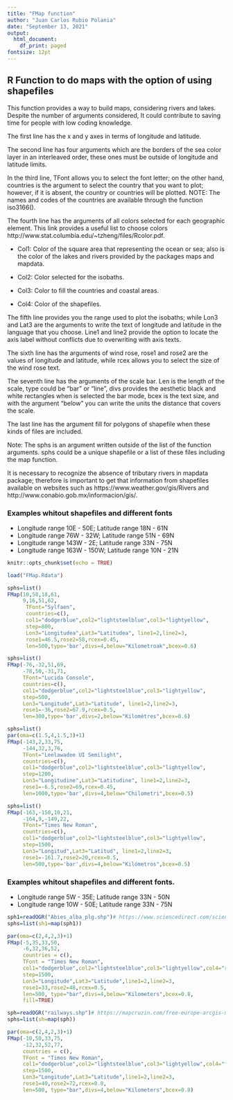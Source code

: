 ```yaml
---
title: "FMap function"
author: "Juan Carlos Rubio Polania"
date: "September 13, 2021"
output:
  html_document:
    df_print: paged
fontsize: 12pt
---
```


## R Function to do maps with the option of using shapefiles

This function provides a way to build maps, considering rivers and lakes. 
Despite the number of arguments considered, It could contribute to saving 
time for people with low coding knowledge.

The first line has the x and y axes in terms of longitude and latitude.

The second line has four arguments which are the borders of the sea color 
layer in an interleaved order, these ones must be outside of longitude and 
latitude limits.

In the third line, TFont allows you to select the font letter; on the other 
hand, countries is the argument to select the country that you want to plot; 
however, if it is absent, the country or countries will be plotted. 
NOTE: The names and codes of the countries are available through the function 
iso3166().

The fourth line has the arguments of all colors selected for each geographic 
element. This link provides a useful list to choose colors 
http://www.stat.columbia.edu/~tzheng/files/Rcolor.pdf.

* Col1: Color of the square area that representing the ocean or sea; also is 
the color of the lakes and rivers provided by the packages maps and mapdata.

* Col2: Color selected for the isobaths.

* Col3: Color to fill the countries and coastal areas.

* Col4: Color of the shapefiles.

The fifth line provides you the range used to plot the isobaths; while Lon3 and 
Lat3 are the arguments to write the text of longitude and latitude in the language
that you choose. Line1 and line2 provide the option to locate the axis label without
conflicts due to overwriting with axis texts.

The sixth line has the arguments of wind rose, rose1 and rose2 are the values of 
longitude and latitude, while rcex allows you to select the size of the wind rose text.  

The seventh line has the arguments of the scale bar. Len is the length of the scale, 
type could be “bar” or “line”, divs provides the aesthetic black and white rectangles 
when is selected the bar mode, bcex is the text size, and with the argument “below” you
can write the units the distance that covers the scale.

The last line has the argument fill for polygons of shapefile when these kinds of files 
are included.

Note: The sphs is an argument written outside of the list of the function arguments. sphs
could be a unique shapefile or a list of these files including the map function.

It is necessary to recognize the absence of tributary rivers in mapdata package; 
therefore is important to get that information from shapefiles available on websites
such as https://www.weather.gov/gis/Rivers and http://www.conabio.gob.mx/informacion/gis/.

### Examples whitout shapefiles and different fonts

* Longitude range 10E - 50E; Latitude range 18N - 61N
* Longitude range 76W - 32W; Latitude range 51N - 69N
* Longitude range 143W - 2E; Latitude range 33N - 75N
* Longitude range 163W - 150W; Latitude range 10N - 21N


```r
knitr::opts_chunk$set(echo = TRUE)
```

```r
load("FMap.Rdata")
```


```r
sphs=list()
FMap(10,50,18,61,
     9,16,51,62,
      TFont="Sylfaen",
      countries=c(),
      col1="dodgerblue",col2="lightsteelblue",col3="lightyellow",
      step=800,
      Lon3="Longitudea",Lat3="Latitudea", line1=2,line2=3,
      rose1=46.5,rose2=58,rcex=0.45,
      len=500,type='bar',divs=4,below="Kilometroak",bcex=0.6)
```


```r
sphs=list()
FMap(-76,-32,51,69,
     -78,50,-31,71,
     TFont="Lucida Console",
     countries=c(),
     col1="dodgerblue",col2="lightsteelblue",col3="lightyellow",
     step=500,
     Lon3="Longitude",Lat3="Latitude", line1=2,line2=3,
     rose1=-36,rose2=67.9,rcex=0.5,
     len=300,type='bar',divs=2,below="Kilomètres",bcex=0.6)
```


```r
sphs=list()
par(oma=c(1.5,4,1.5,3)+1) 
FMap(-143,2,33,75,
     -144,32,3,76,
     TFont="Leelawadee UI Semilight",
     countries=c(),
     col1="dodgerblue",col2="lightsteelblue",col3="lightyellow",
     step=1200,
     Lon3="Longitudine",Lat3="Latitudine", line1=2,line2=3,
     rose1=-6.5,rose2=69,rcex=0.45,
     len=1000,type='bar',divs=4,below="Chilometri",bcex=0.5)
```


```r
sphs=list()
FMap(-163,-150,10,21,
     -164,9,-149,22,
     TFont="Times New Roman",
     countries=c(),
     col1="dodgerblue",col2="lightsteelblue",col3="lightyellow",
     step=1500,
     Lon3="Longitud",Lat3="Latitud", line1=2,line2=3,
     rose1=-161.7,rose2=20,rcex=0.5,
     len=500,type='bar',divs=4,below="Kilómetros",bcex=0.5)
```

### Examples whitout shapefiles and different fonts.

* Longitude range 5W - 35E; Latitude range 33N - 50N
* Longitude range 10W - 50E; Latitude range 33N - 75N

```r
sph1=readOGR("Abies_alba_plg.shp")# https://www.sciencedirect.com/science/article/pii/S2352340917301981
sphs=list(sh1=map(sph1))

par(oma=c(2,4,2,3)+1)
FMap(-5,35,33,50,
     -6,32,36,52,
     countries = c(),
     TFont = "Times New Roman",
     col1="dodgerblue",col2="lightsteelblue",col3="lightyellow",col4="red",
     step=1500,
     Lon3="Longitude",Lat3="Latitude",line1=2,line2=3,
     rose1=33,rose2=48,rcex=0.5,
     len=500, type="bar",divs=4,below="Kilometers",bcex=0.8,
     fill=TRUE)
```

```r
sph=readOGR("railways.shp")# https://mapcruzin.com/free-europe-arcgis-maps-shapefiles.htm
sphs=list(sh=map(sph))

par(oma=c(2,4,2,3)+1)
FMap(-10,50,33,75,
     -12,32,52,77,
     countries = c(),
     TFont = "Times New Roman",
     col1="dodgerblue",col2="lightsteelblue",col3="lightyellow",col4="firebrick",
     step=1500,
     Lon3="Longitude",Lat3="Latitude",line1=2,line2=3,
     rose1=40,rose2=72,rcex=0.8,
     len=500, type="bar",divs=4,below="Kilometers",bcex=0.8)
```
   
